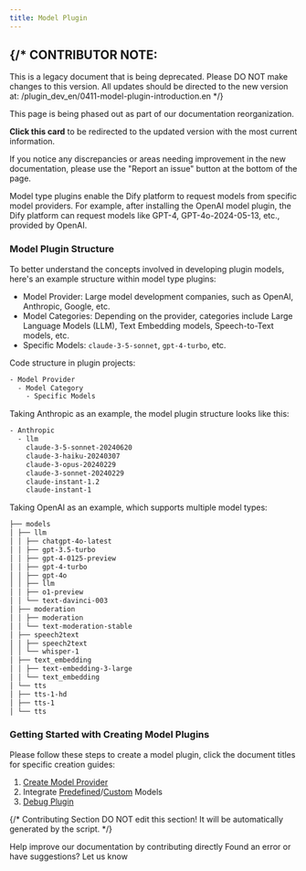```yaml
---
title: Model Plugin
---
```




{/* 
  CONTRIBUTOR NOTE:
  ----------------
  This is a legacy document that is being deprecated.
  Please DO NOT make changes to this version.
  All updates should be directed to the new version at:
  /plugin_dev_en/0411-model-plugin-introduction.en
*/}

<Card title="This Documentation is Being Deprecated" icon="circle-exclamation" href="/plugin_dev_en/0411-model-plugin-introduction.en">
  <p>This page is being phased out as part of our documentation reorganization.</p>
  
  <p><strong>Click this card</strong> to be redirected to the updated version with the most current information.</p>
  
  <p>If you notice any discrepancies or areas needing improvement in the new documentation, please use the "Report an issue" button at the bottom of the page.</p>
</Card>

Model type plugins enable the Dify platform to request models from specific model providers. For example, after installing the OpenAI model plugin, the Dify platform can request models like GPT-4, GPT-4o-2024-05-13, etc., provided by OpenAI.

### **Model Plugin Structure**

To better understand the concepts involved in developing plugin models, here's an example structure within model type plugins:

* Model Provider: Large model development companies, such as OpenAI, Anthropic, Google, etc.
* Model Categories: Depending on the provider, categories include Large Language Models (LLM), Text Embedding models, Speech-to-Text models, etc.
* Specific Models: `claude-3-5-sonnet`, `gpt-4-turbo`, etc.

Code structure in plugin projects:

```bash
- Model Provider
  - Model Category
    - Specific Models
```

Taking Anthropic as an example, the model plugin structure looks like this:

```bash
- Anthropic
  - llm
    claude-3-5-sonnet-20240620
    claude-3-haiku-20240307
    claude-3-opus-20240229
    claude-3-sonnet-20240229
    claude-instant-1.2
    claude-instant-1
```

Taking OpenAI as an example, which supports multiple model types:

```bash
├── models
│ ├── llm
│ │ ├── chatgpt-4o-latest
│ │ ├── gpt-3.5-turbo
│ │ ├── gpt-4-0125-preview
│ │ ├── gpt-4-turbo
│ │ ├── gpt-4o
│ │ ├── llm
│ │ ├── o1-preview
│ │ └── text-davinci-003
│ ├── moderation
│ │ ├── moderation
│ │ └── text-moderation-stable
│ ├── speech2text
│ │ ├── speech2text
│ │ └── whisper-1
│ ├── text_embedding
│ │ ├── text-embedding-3-large
│ │ └── text_embedding
│ └── tts
│ ├── tts-1-hd
│ ├── tts-1
│ └── tts
```

### **Getting Started with Creating Model Plugins**

Please follow these steps to create a model plugin, click the document titles for specific creation guides:

1. [Create Model Provider](/en/plugins/quick-start/develop-plugins/model-plugin/create-model-providers)
2. Integrate [Predefined](/en/guides/model-configuration/predefined-model)/[Custom](/en/guides/model-configuration/customizable-model) Models
3. [Debug Plugin](/en/plugins/quick-start/debug-plugin)

{/*
Contributing Section
DO NOT edit this section!
It will be automatically generated by the script.
*/}

<CardGroup cols="2">
    <Card
        title="Edit this page"
        icon="pen-to-square"
        href="https://github.com/langgenius/dify-docs-mintlify/edit/main/en/plugins/quick-start/develop-plugins/model-plugin/README.mdx"
    >
        Help improve our documentation by contributing directly
    </Card>
    <Card
        title="Report an issue"
        icon="github"
        href="https://github.com/langgenius/dify-docs-mintlify/issues/new?title=Documentation%20Issue%3A%20&body=%23%23%20Issue%20Description%0A%3C%21--%20Please%20briefly%20describe%20the%20issue%20you%20found%20--%3E%0A%0A%23%23%20Page%20Link%0Ahttps%3A%2F%2Fgithub.com%2Flanggenius%2Fdify-docs-mintlify%2Fblob%2Fmain%2Fen/plugins/quick-start/develop-plugins/model-plugin%2FREADME.mdx%0A%0A%23%23%20Suggested%20Changes%0A%3C%21--%20If%20you%20have%20specific%20suggestions%20for%20changes%2C%20please%20describe%20them%20here%20--%3E%0A%0A%3C%21--%20Thank%20you%20for%20helping%20improve%20our%20documentation%21%20--%3E"
    >
        Found an error or have suggestions? Let us know
    </Card>
</CardGroup>
